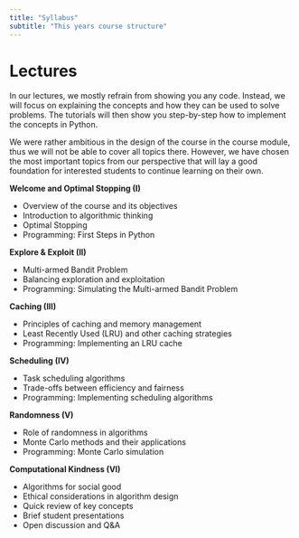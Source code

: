 ```yaml
---
title: "Syllabus"
subtitle: "This years course structure"
---
```


# Lectures

In our lectures, we mostly refrain from showing you any code. Instead, we will focus on explaining the concepts and how they can be used to solve problems. The tutorials will then show you step-by-step how to implement the concepts in Python.

We were rather ambitious in the design of the course in the course module, thus we will not be able to cover all topics there. However, we have chosen the most important topics from our perspective that will lay a good foundation for interested students to continue learning on their own.

**Welcome and Optimal Stopping (I)**

- Overview of the course and its objectives
- Introduction to algorithmic thinking
- Optimal Stopping
- Programming: First Steps in Python

**Explore & Exploit (II)**

- Multi-armed Bandit Problem
- Balancing exploration and exploitation
- Programming: Simulating the Multi-armed Bandit Problem

**Caching (III)**

- Principles of caching and memory management
- Least Recently Used (LRU) and other caching strategies
- Programming: Implementing an LRU cache

**Scheduling (IV)**

- Task scheduling algorithms
- Trade-offs between efficiency and fairness
- Programming: Implementing scheduling algorithms

**Randomness (V)**

- Role of randomness in algorithms
- Monte Carlo methods and their applications
- Programming: Monte Carlo simulation

**Computational Kindness (VI)**

- Algorithms for social good
- Ethical considerations in algorithm design
- Quick review of key concepts
- Brief student presentations
- Open discussion and Q&A
